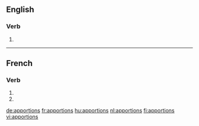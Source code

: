 ==English==

===Verb===
{{head|en|verb form}}

# {{en-third-person singular of|apportion}}

----

==French==

===Verb===
{{fr-verb-form}}

# {{inflection of|apporter||1|p|impf|indc|lang=fr}}
# {{inflection of|apporter||1|p|pres|subj|lang=fr}}

[[de:apportions]]
[[fr:apportions]]
[[hu:apportions]]
[[nl:apportions]]
[[fi:apportions]]
[[vi:apportions]]